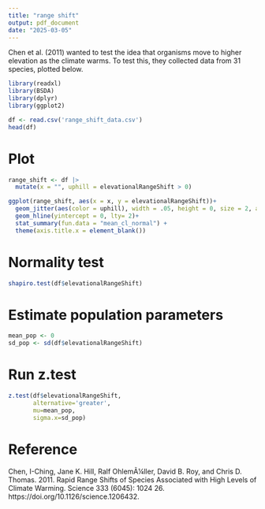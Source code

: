 ```yaml
---
title: "range shift"
output: pdf_document
date: "2025-03-05"
---
```


Chen et al. (2011) wanted to test the idea that organisms move to higher 
elevation as the climate warms. To test this, they collected data from 31 species, 
plotted below.

```r
library(readxl)
library(BSDA)
library(dplyr)
library(ggplot2)
```


```r
df <- read.csv('range_shift_data.csv')
head(df)
```

# Plot
```r
range_shift <- df |> 
  mutate(x = "", uphill = elevationalRangeShift > 0)

ggplot(range_shift, aes(x = x, y = elevationalRangeShift))+
  geom_jitter(aes(color = uphill), width = .05, height = 0, size = 2, alpha = .7)+
  geom_hline(yintercept = 0, lty= 2)+
  stat_summary(fun.data = "mean_cl_normal") + 
  theme(axis.title.x = element_blank())

```


# Normality test
```r
shapiro.test(df$elevationalRangeShift)
```


# Estimate population parameters
```r
mean_pop <- 0
sd_pop <- sd(df$elevationalRangeShift)
```


# Run z.test
```r
z.test(df$elevationalRangeShift,
       alternative='greater',
       mu=mean_pop,
       sigma.x=sd_pop)
```


# Reference
Chen, I-Ching, Jane K. Hill, Ralf OhlemÃ¼ller, David B. Roy, and Chris D. Thomas. 
2011. Rapid Range Shifts of Species Associated with High Levels of Climate Warming. Science 333 (6045): 1024 26. https://doi.org/10.1126/science.1206432.
